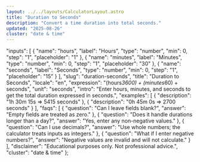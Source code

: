 ```yaml
---
layout: ../../layouts/CalculatorLayout.astro
title: "Duration to Seconds"
description: "Convert a time duration into total seconds."
updated: "2025-08-26"
cluster: "date & time"
---
```



  "inputs": [
    {
      "name": "hours",
      "label": "Hours",
      "type": "number",
      "min": 0,
      "step": "1",
      "placeholder": "1"
    },
    {
      "name": "minutes",
      "label": "Minutes",
      "type": "number",
      "min": 0,
      "step": "1",
      "placeholder": "30"
    },
    {
      "name": "seconds",
      "label": "Seconds",
      "type": "number",
      "min": 0,
      "step": "1",
      "placeholder": "15"
    }
  ],
  "slug": "duration-seconds",
  "title": "Duration to Seconds",
  "locale": "en",
  "expression": "(hours*3600) + (minutes*60) + seconds",
  "unit": "seconds",
  "intro": "Enter hours, minutes, and seconds to get the total duration expressed in seconds.",
  "examples": [
    { "description": "1h 30m 15s ⇒ 5415 seconds" },
    { "description": "0h 45m 0s ⇒ 2700 seconds" }
  ],
  "faqs": [
    {
      "question": "Can I leave fields blank?",
      "answer": "Empty fields are treated as zero."
    },
    {
      "question": "Does it handle durations longer than a day?",
      "answer": "Yes, enter any non-negative values."
    },
    {
      "question": "Can I use decimals?",
      "answer": "Use whole numbers; the calculator treats inputs as integers."
    },
    {
      "question": "What if I enter negative numbers?",
      "answer": "Negative values are invalid and will not calculate."
    }
  ],
  "disclaimer": "Educational purposes only. Not professional advice.",
  "cluster": "date & time"
};

<Calculator schema={schema} />
